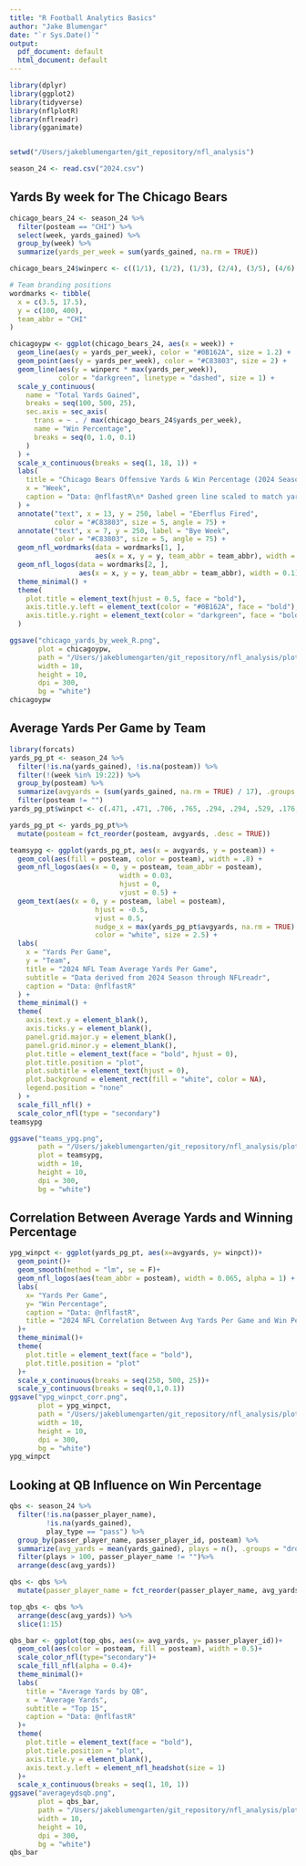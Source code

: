```yaml
---
title: "R Football Analytics Basics"
author: "Jake Blumengar"
date: "`r Sys.Date()`"
output:
  pdf_document: default
  html_document: default
---
```


```r
library(dplyr)
library(ggplot2)
library(tidyverse)
library(nflplotR)
library(nflreadr)
library(gganimate)


setwd("/Users/jakeblumengarten/git_repository/nfl_analysis")

season_24 <- read.csv("2024.csv")
```

## Yards By week for The Chicago Bears
```r
chicago_bears_24 <- season_24 %>%
  filter(posteam == "CHI") %>%
  select(week, yards_gained) %>%
  group_by(week) %>%
  summarize(yards_per_week = sum(yards_gained, na.rm = TRUE))

chicago_bears_24$winperc <- c((1/1), (1/2), (1/3), (2/4), (3/5), (4/6), (4/7), (4/8), (4/9), (4/10), (4/11), (4/12), (4/13), (4/14), (4/15), (4/16), (5/17))
```


```r
# Team branding positions
wordmarks <- tibble(
  x = c(3.5, 17.5),
  y = c(100, 400),
  team_abbr = "CHI"
)

chicagoypw <- ggplot(chicago_bears_24, aes(x = week)) +
  geom_line(aes(y = yards_per_week), color = "#0B162A", size = 1.2) +
  geom_point(aes(y = yards_per_week), color = "#C83803", size = 2) +
  geom_line(aes(y = winperc * max(yards_per_week)), 
            color = "darkgreen", linetype = "dashed", size = 1) + 
  scale_y_continuous(
    name = "Total Yards Gained",
    breaks = seq(100, 500, 25),
    sec.axis = sec_axis(
      trans = ~ . / max(chicago_bears_24$yards_per_week),
      name = "Win Percentage",
      breaks = seq(0, 1.0, 0.1)
    )
  ) +
  scale_x_continuous(breaks = seq(1, 18, 1)) +
  labs(
    title = "Chicago Bears Offensive Yards & Win Percentage (2024 Season)",
    x = "Week",
    caption = "Data: @nflfastR\n* Dashed green line scaled to match yardage"
  ) +
  annotate("text", x = 13, y = 250, label = "Eberflus Fired", 
           color = "#C83803", size = 5, angle = 75) +
  annotate("text", x = 7, y = 250, label = "Bye Week", 
           color = "#C83803", size = 5, angle = 75) +
  geom_nfl_wordmarks(data = wordmarks[1, ], 
                     aes(x = x, y = y, team_abbr = team_abbr), width = 0.35) +
  geom_nfl_logos(data = wordmarks[2, ], 
                 aes(x = x, y = y, team_abbr = team_abbr), width = 0.1) +
  theme_minimal() +
  theme(
    plot.title = element_text(hjust = 0.5, face = "bold"),
    axis.title.y.left = element_text(color = "#0B162A", face = "bold"),
    axis.title.y.right = element_text(color = "darkgreen", face = "bold")
  )

ggsave("chicago_yards_by_week_R.png", 
       plot = chicagoypw,
       path = "/Users/jakeblumengarten/git_repository/nfl_analysis/plots/", 
       width = 10, 
       height = 10, 
       dpi = 300,
       bg = "white")
chicagoypw
```

## Average Yards Per Game by Team
```r
library(forcats)
yards_pg_pt <- season_24 %>%
  filter(!is.na(yards_gained), !is.na(posteam)) %>%
  filter(!(week %in% 19:22)) %>%
  group_by(posteam) %>%
  summarize(avgyards = (sum(yards_gained, na.rm = TRUE) / 17), .groups = 'drop') %>%
  filter(posteam != "")
yards_pg_pt$winpct <- c(.471, .471, .706, .765, .294, .294, .529, .176, .412, .588, .882, .647, .588, .471, .235, .882, .235, .647, .588, .471, .824, .235, .294, .176, .294, .824, .588, .353, .588, .588, .176, .706)

yards_pg_pt <- yards_pg_pt%>%
  mutate(posteam = fct_reorder(posteam, avgyards, .desc = TRUE))
```

```r
teamsypg <- ggplot(yards_pg_pt, aes(x = avgyards, y = posteam)) +
  geom_col(aes(fill = posteam, color = posteam), width = .8) +
  geom_nfl_logos(aes(x = 0, y = posteam, team_abbr = posteam),
                           width = 0.03,
                           hjust = 0,
                           vjust = 0.5) +
  geom_text(aes(x = 0, y = posteam, label = posteam),
                     hjust = -0.5,
                     vjust = 0.5,
                     nudge_x = max(yards_pg_pt$avgyards, na.rm = TRUE) * 0.03,
                     color = "white", size = 2.5) +
  labs(
    x = "Yards Per Game",
    y = "Team",
    title = "2024 NFL Team Average Yards Per Game",
    subtitle = "Data derived from 2024 Season through NFLreadr",
    caption = "Data: @nflfastR"
  ) +
  theme_minimal() +
  theme(
    axis.text.y = element_blank(),
    axis.ticks.y = element_blank(),
    panel.grid.major.y = element_blank(),
    panel.grid.minor.y = element_blank(),
    plot.title = element_text(face = "bold", hjust = 0),
    plot.title.position = "plot",
    plot.subtitle = element_text(hjust = 0),
    plot.background = element_rect(fill = "white", color = NA),
    legend.position = "none"
  ) +
  scale_fill_nfl() +
  scale_color_nfl(type = "secondary")
teamsypg

ggsave("teams_ypg.png", 
       path = "/Users/jakeblumengarten/git_repository/nfl_analysis/plots/", 
       plot = teamsypg, 
       width = 10, 
       height = 10, 
       dpi = 300,
       bg = "white")
```
## Correlation Between Average Yards and Winning Percentage
```r
ypg_winpct <- ggplot(yards_pg_pt, aes(x=avgyards, y= winpct))+
  geom_point()+
  geom_smooth(method = "lm", se = F)+
  geom_nfl_logos(aes(team_abbr = posteam), width = 0.065, alpha = 1) +
  labs(
    x= "Yards Per Game",
    y= "Win Percentage",
    caption = "Data: @nflfastR",
    title = "2024 NFL Correlation Between Avg Yards Per Game and Win Percentage"
  )+
  theme_minimal()+
  theme(
    plot.title = element_text(face = "bold"),
    plot.title.position = "plot"
  )+
  scale_x_continuous(breaks = seq(250, 500, 25))+
  scale_y_continuous(breaks = seq(0,1,0.1))
ggsave("ypg_winpct_corr.png", 
       plot = ypg_winpct,
       path = "/Users/jakeblumengarten/git_repository/nfl_analysis/plots/", 
       width = 10, 
       height = 10, 
       dpi = 300,
       bg = "white")
ypg_winpct
```


## Looking at QB Influence on Win Percentage
```r
qbs <- season_24 %>%
  filter(!is.na(passer_player_name), 
         !is.na(yards_gained),
         play_type == "pass") %>%
  group_by(passer_player_name, passer_player_id, posteam) %>%
  summarize(avg_yards = mean(yards_gained), plays = n(), .groups = "drop")%>%
  filter(plays > 100, passer_player_name != "")%>%
  arrange(desc(avg_yards))

qbs <- qbs %>%
  mutate(passer_player_name = fct_reorder(passer_player_name, avg_yards, .desc = TRUE))

top_qbs <- qbs %>%
  arrange(desc(avg_yards)) %>%
  slice(1:15)
```

```r
qbs_bar <- ggplot(top_qbs, aes(x= avg_yards, y= passer_player_id))+
  geom_col(aes(color = posteam, fill = posteam), width = 0.5)+
  scale_color_nfl(type="secondary")+
  scale_fill_nfl(alpha = 0.4)+
  theme_minimal()+
  labs(
    title = "Average Yards by QB",
    x = "Average Yards",
    subtitle = "Top 15",
    caption = "Data: @nflfastR"
  )+
  theme(
    plot.title = element_text(face = "bold"),
    plot.tiele.position = "plot",
    axis.title.y = element_blank(),
    axis.text.y.left = element_nfl_headshot(size = 1)
  )+
  scale_x_continuous(breaks = seq(1, 10, 1))
ggsave("averageydsqb.png", 
       plot = qbs_bar,
       path = "/Users/jakeblumengarten/git_repository/nfl_analysis/plots/", 
       width = 10, 
       height = 10, 
       dpi = 300,
       bg = "white")
qbs_bar
```

